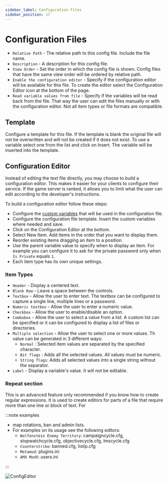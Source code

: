 ```yaml
---
sidebar_label: Configuration Files
sidebar_position: 17
---
```


# Configuration Files

- `Relative Path` - The relative path to this config file. Include the file name.
- `Description` - A description for this config file.
- `View Order` - Set the order in which the config file is shown. Config files that have the same view order will be ordered by relative path.
- `Enable the configuration editor` - Specify if the configuration editor will be available for this file. To create the editor select the Configuration Editor icon at the bottom of the page.
- `Read variable values from file` - Specify if the variables will be read back from the file. That way the user can edit the files manually or with the configuration editor. Not all item types or file formats are compatible.

## Template

Configure a template for this file. If the template is blank the original file will not be overwritten and will not be created if it does not exist. To use a variable select one from the list and click on Insert. The variable will be inserted into the template.

## Configuration Editor

Instead of editing the text file directly, you may choose to build a configuration editor. This makes it easier for your clients to configure their service. If the game server is ranked, it allows you to limit what the user can edit according to the developer's instructions.

To build a configuration editor follow these steps:

- Configure the [custom variables](/using-tcadmin/game-voice-configuration/variables#custom-variables) that will be used in the configuration file.
- Configure the configuration file template. Insert the custom variables where needed and save.
- Click on the Configuration Editor at the bottom.
- Select New Item. Add items in the order that you want to display them.
- Reorder existing items dragging an item to a position.
- Use the parent variable value to specify when to display an item. For example you can configure it to ask for the private password only when `Is Private` equals `1`.
- Each item type has its own unique settings.

### Item Types

- `Header` - Display a centered text.
- `Blank Row` - Leave a space between the controls.
- `Textbox` - Allow the user to enter text. The textbox can be configured to capture a single line, multiple lines or a password.
- `Numeric textbox` - Allow the user to enter a numeric value.
- `Checkbox` - Allow the user to enable/disable an option.
- `Combobox` - Allow the user to select a value from a list. A custom list can be specified or it can be configured to display a list of files or directories.
- `Multiple selection` - Allow the user to select one or more values. Th value can be generated in 3 different ways:
   - `Normal` : Selected item values are separated by the specified character.
   - `Bit flags` : Adds all the selected values. All values must be numeric.
   - `String flags`: Adds all selected values into a single string without the separator.
- `Label` - Display a variable's value. It will not be editable.

### Repeat section

This is an advanced feature only recommended if you know how to create regular expressions. It is used to create editors for parts of a file that require more than one line or block of text. For

:::note examples

- map rotations, ban and admin lists.
- For examples on its usage see the following editors:
   - `Wolfenstein Enemy Territory`: campaigncycle.cfg, stopwatchcycle.cfg, objectivecycle.cfg, lmscycle.cfg
   - `Counterstrike`: banned.cfg, listip.cfg
   - `Metamod`: plugins.ini
   - `AMX ModX`: users.ini

:::

![ConfigEditor](/img/using-tca/ConfigEditor.png)